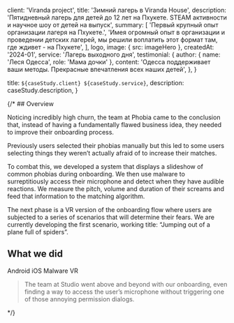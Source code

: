 
  client: 'Viranda project',
  title: 'Зимний лагерь в Viranda House',
  description:
    'Пятидневный лагерь для детей до 12 лет на Пхукете. STEAM активности и научное шоу от детей на выпуск',
  summary: [
    'Первый крупный опыт организации лагеря на Пхукете.',
    'Имея огромный опыт в организации и проведении детских лагерей, мы решили воплатить этот формат там, где ждивет - на Пхукете',
  ],
  logo,
  image: { src: imageHero },
  createdAt: '2024-01',
  service: 'Лагерь выходного дня',
  testimonial: {
    author: { name: 'Леся Одесса', role: 'Мама дочки' },
    content:
      'Одесса поддерживает ваши методы. Прекрасные впечатления всех наших детей',
  },
}

  title: `${caseStudy.client} ${caseStudy.service}`,
  description: caseStudy.description,
}

{/* ## Overview

Noticing incredibly high churn, the team at Phobia came to the conclusion that, instead of having a fundamentally flawed business idea, they needed to improve their onboarding process.

Previously users selected their phobias manually but this led to some users selecting things they weren’t actually afraid of to increase their matches.

To combat this, we developed a system that displays a slideshow of common phobias during onboarding. We then use malware to surreptitiously access their microphone and detect when they have audible reactions. We measure the pitch, volume and duration of their screams and feed that information to the matching algorithm.

The next phase is a VR version of the onboarding flow where users are subjected to a series of scenarios that will determine their fears. We are currently developing the first scenario, working title: “Jumping out of a plane full of spiders”.

## What we did

<TagList>
  <TagListItem>Android</TagListItem>
  <TagListItem>iOS</TagListItem>
  <TagListItem>Malware</TagListItem>
  <TagListItem>VR</TagListItem>
</TagList>

<Blockquote
  author={{ name: 'Jenny Wilson', role: 'CPO of Phobia' }}
  image={{ src: imageJennyWilson }}
>
  The team at Studio went above and beyond with our onboarding, even finding a
  way to access the user’s microphone without triggering one of those annoying
  permission dialogs.
</Blockquote>

<StatList>
  <StatListItem value="20%" label="Churn rate" />
  <StatListItem value="5x" label="Uninstalls" />
  <StatListItem value="2.3" label="App store rating" />
  <StatListItem value="8" label="Pending lawsuits" />
</StatList> */}

